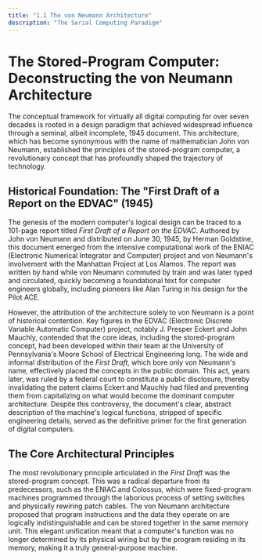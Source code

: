 ```yaml
---
title: "1.1 The von Neumann Architecture"
description: "The Serial Computing Paradigm"
---
```


# The Stored-Program Computer: Deconstructing the von Neumann Architecture

The conceptual framework for virtually all digital computing for over seven decades is rooted in a design paradigm that achieved widespread influence through a seminal, albeit incomplete, 1945 document. This architecture, which has become synonymous with the name of mathematician John von Neumann, established the principles of the stored-program computer, a revolutionary concept that has profoundly shaped the trajectory of technology.

## Historical Foundation: The "First Draft of a Report on the EDVAC" (1945)

The genesis of the modern computer's logical design can be traced to a 101-page report titled _First Draft of a Report on the EDVAC_. Authored by John von Neumann and distributed on June 30, 1945, by Herman Goldstine, this document emerged from the intensive computational work of the ENIAC (Electronic Numerical Integrator and Computer) project and von Neumann's involvement with the Manhattan Project at Los Alamos. The report was written by hand while von Neumann commuted by train and was later typed and circulated, quickly becoming a foundational text for computer engineers globally, including pioneers like Alan Turing in his design for the Pilot ACE.

However, the attribution of the architecture solely to von Neumann is a point of historical contention. Key figures in the EDVAC (Electronic Discrete Variable Automatic Computer) project, notably J. Presper Eckert and John Mauchly, contended that the core ideas, including the stored-program concept, had been developed within their team at the University of Pennsylvania's Moore School of Electrical Engineering long. The wide and informal distribution of the _First Draft_, which bore only von Neumann's name, effectively placed the concepts in the public domain. This act, years later, was ruled by a federal court to constitute a public disclosure, thereby invalidating the patent claims Eckert and Mauchly had filed and preventing them from capitalizing on what would become the dominant computer architecture. Despite this controversy, the document's clear, abstract description of the machine's logical functions, stripped of specific engineering details, served as the definitive primer for the first generation of digital computers.

## The Core Architectural Principles

The most revolutionary principle articulated in the _First Draft_ was the stored-program concept. This was a radical departure from its predecessors, such as the ENIAC and Colossus, which were fixed-program machines programmed through the laborious process of setting switches and physically rewiring patch cables. The von Neumann architecture proposed that program instructions and the data they operate on are logically indistinguishable and can be stored together in the same memory unit. This elegant unification meant that a computer's function was no longer determined by its physical wiring but by the program residing in its memory, making it a truly general-purpose machine.
